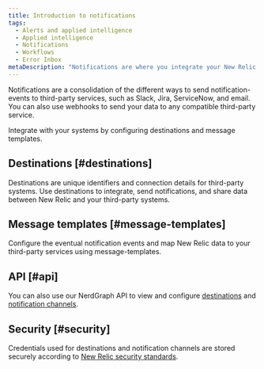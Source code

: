 ```yaml
---
title: Introduction to notifications
tags:
  - Alerts and applied intelligence
  - Applied intelligence
  - Notifications
  - Workflows
  - Error Inbox
metaDescription: "Notifications are where you integrate your New Relic data with third-party services, such as Slack, Email, Jira, and ServiceNow."
---
```


Notifications are a consolidation of the different ways to send notification-events to third-party services, such as Slack, Jira, ServiceNow, and email. You can also use webhooks to send your data to any compatible third-party service.

Integrate with your systems by configuring destinations and message templates.

## Destinations [#destinations]

Destinations are unique identifiers and connection details for third-party systems. Use destinations to integrate, send notifications, and share data between New Relic and your third-party systems.

## Message templates [#message-templates]

Configure the eventual notification events and map New Relic data to your third-party services using message-templates.

## API [#api]

You can also use our NerdGraph API to view and configure [destinations](/docs/apis/nerdgraph/examples/nerdgraph-api-notifications-destinations) and [notification channels](/docs/apis/nerdgraph/examples/nerdgraph-api-notifications-channels).

## Security [#security]

Credentials used for destinations and notification channels are stored securely according to [New Relic security standards](/docs/security/security-privacy/compliance/data-encryption).
